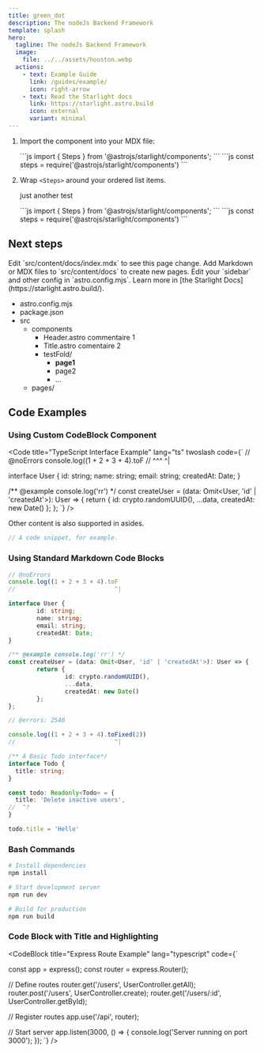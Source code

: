 ```yaml
---
title: green_dot
description: The nodeJs Backend Framework
template: splash
hero:
  tagline: The nodeJs Backend Framework
  image:
    file: ../../assets/houston.webp
  actions:
    - text: Example Guide
      link: /guides/example/
      icon: right-arrow
    - text: Read the Starlight docs
      link: https://starlight.astro.build
      icon: external
      variant: minimal
---
```




<Steps>

1. Import the component into your MDX file:

	<Tabs syncKey="js">
		<TabItem label="test">
		```js
			import { Steps } from '@astrojs/starlight/components';
		```
		</TabItem>
		<TabItem label={"Test3"} icon="star">
		```js
			const steps = require('@astrojs/starlight/components')
		```
		</TabItem>
	</Tabs>

2. Wrap `<Steps>` around your ordered list items.

	just another test

	<Tabs syncKey="js">
		<TabItem label="test">
		```js
			import { Steps } from '@astrojs/starlight/components';
		```
		</TabItem>
		<TabItem label={"Test3"}>
		```js
			const steps = require('@astrojs/starlight/components')
		```
		</TabItem>
	</Tabs>

</Steps>


<PackageManagers type="create" pkg="green_dot@latest" args="--template starlight" />

## Next steps

<CardGrid stagger>
	<Card title="Update content" icon="pencil">
		Edit `src/content/docs/index.mdx` to see this page change.
	</Card>
	<Card title="Add new content" icon="add-document">
		Add Markdown or MDX files to `src/content/docs` to create new pages.
	</Card>
	<Card title="Configure your site" icon="setting">
		Edit your `sidebar` and other config in `astro.config.mjs`.
	</Card>
	<Card title="Read the docs" icon="open-book">
		Learn more in [the Starlight Docs](https://starlight.astro.build/).
	</Card>
</CardGrid>

<LinkCard
  title="Internationalization"
  href="/guides/i18n/"
  description="Configure Starlight to support multiple languages."
/>

<CardGrid>
  <LinkCard title="Authoring Markdown" href="/guides/authoring-content/" />
  <LinkCard title="Components" href="/components/using-components/" />
</CardGrid>

<FileTree>

- astro.config.mjs
- package.json
- src
  - components
    - Header.astro commentaire 1
    - Title.astro comentaire 2
	- testFold/
		- **page1**
		- page2
		- ...
  - pages/

</FileTree>

## Code Examples

### Using Custom CodeBlock Component


<Code 
  title="TypeScript Interface Example"
  lang="ts"
	twoslash
  code={`
// @noErrors
console.log((1 + 2 + 3 + 4).toF
//      ^^^                   ^|

interface User {
		id: string;
		name: string;
		email: string;
		createdAt: Date;
}

/** @example console.log('rr') */
const createUser = (data: Omit<User, 'id' | 'createdAt'>): User => {
		return {
				id: crypto.randomUUID(),
				...data,
				createdAt: new Date()
		};
};
  `}
/>

<Aside type="tip" title='Le saviez vous ?'>

Other content is also supported in asides.

```js
// A code snippet, for example.
```

</Aside>

### Using Standard Markdown Code Blocks

```ts title='COUCOU TITLE' frame="terminal" showLineNumbers twoslash
// @noErrors
console.log((1 + 2 + 3 + 4).toF
//                            ^|

interface User {
		id: string;
		name: string;
		email: string;
		createdAt: Date;
}

/** @example console.log('rr') */
const createUser = (data: Omit<User, 'id' | 'createdAt'>): User => {
		return {
				id: crypto.randomUUID(),
				...data,
				createdAt: new Date()
		};
};

```

```ts twoslash
// @errors: 2540

console.log((1 + 2 + 3 + 4).toFixed(2))
//                            ^|

/** A Basic Todo interface*/
interface Todo {
  title: string;
}

const todo: Readonly<Todo> = {
  title: 'Delete inactive users',
//  ^?
}

todo.title = 'Hello'
```


### Bash Commands

```bash 
# Install dependencies
npm install

# Start development server
npm run dev

# Build for production
npm run build
```

### Code Block with Title and Highlighting

<CodeBlock 
  title="Express Route Example"
  lang="typescript"
  code={`

const app = express();
const router = express.Router();

// Define routes
router.get('/users', UserController.getAll);
router.post('/users', UserController.create);
router.get('/users/:id', UserController.getById);

// Register routes
app.use('/api', router);

// Start server
app.listen(3000, () => {
  console.log('Server running on port 3000');
});
  `}
/>
